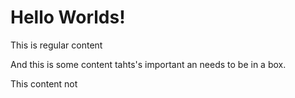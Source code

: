 
# Hello Worlds!

This is regular content

<Box>
  And this is some content tahts's important an needs to be in a box.
</Box>

This content not